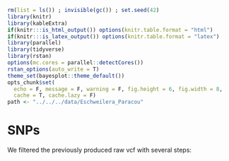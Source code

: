 ```r
rm(list = ls()) ; invisible(gc()) ; set.seed(42)
library(knitr)
library(kableExtra)
if(knitr:::is_html_output()) options(knitr.table.format = "html") 
if(knitr:::is_latex_output()) options(knitr.table.format = "latex") 
library(parallel)
library(tidyverse)
library(rstan)
options(mc.cores = parallel::detectCores())
rstan_options(auto_write = T)
theme_set(bayesplot::theme_default())
opts_chunk$set(
  echo = F, message = F, warning = F, fig.height = 6, fig.width = 8,
  cache = T, cache.lazy = F)
path <- "../../../data/Eschweilera_Paracou"
```

# SNPs

We filtered the previously produced raw vcf with several steps:

<!-- * __Gather__ raw vcf files gathering in **26 813 513** variants over **432** individuals -->
<!-- * __Biallelic__ raw vcf filtering in **19 242 294** variants over **432** individuals -->
<!-- * __SNP__ biallelic vcf filtering in **17 521 879** variants over **432** individuals -->
<!-- * __Filters__ biallelic snp vcf filtering in **15 531 866** variants over **432** individuals -->
<!-- * __Missing__ filtered biallelic snp vcf filtering in **454 262** variants over **406** individuals -->
<!-- * __Paracou__ filtered & non missing biallelic snp vcf filtering in **454 262** variants over **385** individuals -->

<!-- ## Gather -->

<!-- We first gathered all raw vcf. 42 sequences subset lost individuals in genotype call (over 878, 4%), blocking the functionning of `gatk CombineVariants`, so we first removed the variants associated to those subest of reference sequences. This resulted in 26 813 513 variants. -->

<!-- ```{bash missingidv, eval=F, echo=T} -->
<!-- mkdir out -->
<!-- mkdir missing_ind -->
<!-- for file in $(ls symcapture.filtered.vcf/*.vcf.gz) ; do file=$(basename $file) ; file=${file%.*} ; echo "module load bioinfo/tabix-0.2.5 ; module load bioinfo/vcftools-0.1.15 ; vcftools --gzvcf symcapture.filtered.vcf/$file.gz --missing-indv -c > missing_ind/$file.missing.txt"; done > missingInd.sh -->
<!-- sarray -J missingInd -o out/%j.missingInd.out -e out/%j.missingInd.err -t 1:00:00 --mail-type=BEGIN,END,FAIL missingInd.sh -->
<!-- for file in $(ls missing_ind/*.missing.txt) ; do awk '{{if (NR!=1) print FILENAME"\t"$0}}' $file ; done > missingInd.txt -->
<!-- rm - r out -->
<!-- rm -r missing_ind -->
<!-- ``` -->

<!-- ```{r missingindR, eval=F} -->
<!-- missing <- read_tsv(file.path(path, "Sequences", "variantCalling", "missingInd.txt"),  -->
<!--          col_names = c("ref", "sample", "ndata", "ngenotypes", "nmiss", "freq")) %>%  -->
<!--   mutate(ref = gsub("missing_ind/reference.sequences_", "", ref)) %>%  -->
<!--   mutate(ref = gsub(".vcf.missing.txt", "", ref)) %>%  -->
<!--   mutate(sample = gsub(".g.vcf", "", sample)) %>%  -->
<!--   reshape2::dcast(ref ~ sample, value.var = "freq") %>%  -->
<!--   reshape2::melt(id.vars = "ref", variable.name = "sample", value.name = "missing") %>%  -->
<!--   mutate(missing = ifelse(is.na(missing) | is.nan(missing), 1, missing)) -->
<!-- read_tsv(file.path(path, "Sequences", "variantCalling", "missingInd.txt"),  -->
<!--          col_names = c("ref", "sample", "ndata", "ngenotypes", "nmiss", "freq")) %>%  -->
<!--   mutate(ref = gsub("missing_ind/reference.sequences_", "", ref)) %>%  -->
<!--   mutate(ref = gsub(".vcf.missing.txt", "", ref)) %>%  -->
<!--   mutate(sample = gsub(".g.vcf", "", sample)) %>%  -->
<!--   group_by(ref) %>%  -->
<!--   summarise(N = n()) %>%  -->
<!--   filter(N == 432) %>%  -->
<!--   dplyr::select(ref) %>%  -->
<!--   mutate(ref = paste0("symcapture.filtered.vcf/reference.sequences_", ref, ".vcf.gz")) %>%  -->
<!--   write_tsv(file.path(path, "Sequences", "variantCalling", "nonmissing.list"), col_names = F) -->
<!-- googlesheets::gs_title("Symcapture") %>%  -->
<!--               googlesheets::gs_read("Pop") %>%  -->
<!--   mutate(Ind = paste0(Ind, ".g.vcf", "")) %>%  -->
<!--   filter(Pop2 != "O") %>%  -->
<!--   dplyr::select(Ind) %>%  -->
<!--   write_tsv(file.path(path, "Sequences", "variantCalling", "Paracou.ind"), col_names = F) -->
<!-- ``` -->

<!-- ```{bash gather, eval=F, echo=T} -->
<!-- echo -e '#!/bin/bash\n#SBATCH --time=48:00:00\n#SBATCH -J gather\n#SBATCH -o gather.out\n#SBATCH -e gather.err\n#SBATCH --mem=20G\n#SBATCH --cpus-per-task=1\n#SBATCH --mail-type=BEGIN,END,FAIL\nmodule load bioinfo/picard-2.14.1\njava -Xmx20g -jar $PICARD GatherVcfs \' > gather.sh -->
<!-- for file in $(cat nonmissing.list) -->
<!-- do -->
<!-- 	echo -e '\tI=symcapture.raw.vcf/'$(basename $file)' \' >> gather.sh -->
<!-- done -->
<!-- echo -e '\tO=symcapture.all.raw.vcf.gz\n' >> gather.sh -->
<!-- zcat symcapture.all.raw.vcf.gz | grep "#contig" | wc -l -->
<!-- ``` -->

<!-- ## Biallelic -->

<!-- We then used `bcftools` to limit data to biallelic variants (`--max-alleles 2`), resulting in 19 242 294 biallelic variants. -->

<!-- ```{bash biallelic, eval=F, echo=T} -->
<!-- srun --mem=80G --cpus-per-task=8 --pty bash -->
<!-- module load bioinfo/bcftools-1.8 -->
<!-- bcftools view --max-alleles 2 --threads 8 symcapture.all.raw.vcf.gz | bgzip -c --threads 8 > symcapture.all.biallelic.vcf.gz -->
<!-- bcftools stats  --threads 8 symcapture.all.biallelic.vcf.gz -->
<!-- ``` -->

<!-- ## SNP -->

<!-- We then used `gatk` to limit data to biallelic snps, resulting in 17 521 879 biallelic snps. -->

<!-- ```{bash snp, eval=F, echo=T} -->
<!-- module load bioinfo/gatk-4.1.2.0 -->
<!-- gatk IndexFeatureFile \ -->
<!--   -F symcapture.all.biallelic.vcf.gz -->
<!-- gatk SelectVariants \ -->
<!--   -V symcapture.all.biallelic.vcf.gz \ -->
<!--   -select-type SNP \ -->
<!--   -O symcapture.all.biallelic.snp.vcf.gz -->
<!-- gatk IndexFeatureFile \ -->
<!--   -F symcapture.all.biallelic.snp.vcf.gz -->
<!-- module load bioinfo/bcftools-1.8 -->
<!-- bcftools stats  --threads 8 symcapture.all.biallelic.snp.vcf.gz -->
<!-- ``` -->

<!-- ## Filters -->

<!-- We filtered the biallelic snp vcf with following filters (name, filter, description), resulting in 15 531 866 filtered biallelic snps,  using next histograms to set and test parameters values : -->

<!-- * __Quality ([QUAL](https://software.broadinstitute.org/gatk/documentation/article?id=7258))__ `QUAL < 30`: represents the likelihood of the site to be homozygote across all samples, we filter out variants having a low quality score (\@ref(fig:filtersR)) -->
<!-- * __Quality depth ([QD](https://software.broadinstitute.org/gatk/documentation/tooldocs/3.8-0/org_broadinstitute_gatk_tools_walkers_annotator_QualByDepth.php))__ `QD < 2`: filter out variants with low variant confidence (\@ref(fig:filtersR)) -->
<!-- * __Fisher strand bias ([FS](https://software.broadinstitute.org/gatk/documentation/tooldocs/3.8-0/org_broadinstitute_gatk_tools_walkers_annotator_FisherStrand.php))__ `FS > 60`: filter out variants based on Phred-scaled p-value using Fisher's exact test to detect strand bias (\@ref(fig:filtersR)) -->
<!-- * __Strand odd ratio ([SOR](https://software.broadinstitute.org/gatk/documentation/tooldocs/3.8-0/org_broadinstitute_gatk_tools_walkers_annotator_StrandOddsRatio.php))__ `SOR < 3`: filter out variants based on Phred-scaled p-value used to detect strand bias (\@ref(fig:filtersR)) -->

<!-- ```{bash filters, eval=F, echo=T} -->
<!-- vcftools --gzvcf reference.sequences_00.vcf.gz --missing-indv -c -->
<!-- vcftools --gzvcf reference.sequences_00.vcf.gz --missing-site -c > missing.txt -->
<!-- vcftools --gzvcf reference.sequences_00.vcf.gz --site-quality -c > QUAL.txt -->
<!-- vcftools --gzvcf reference.sequences_00.vcf.gz \ -->
<!--   --get-INFO AC \ -->
<!--   --get-INFO AF \ -->
<!--   --get-INFO QD \ -->
<!--   --get-INFO FS \ -->
<!--   --get-INFO SOR \ -->
<!--   -c > INFO.txt -->
<!-- ``` -->

<!-- ```{r filtersR, fig.cap="Quality, quality by depth, fisher strand and strand odd ratios per biallelic SNPs."} -->
<!-- filtering <- left_join(read_tsv(file.path(path, "Sequences", "variantCalling", "symcapture.vcf.stats", "missing.txt")), -->
<!--           read_tsv(file.path(path, "Sequences", "variantCalling", "symcapture.vcf.stats", "QUAL.txt"))) %>%  -->
<!--   left_join(read_tsv(file.path(path, "Sequences", "variantCalling", "symcapture.vcf.stats", "INFO.txt"))) %>%  -->
<!--   mutate(QD = as.numeric(QD)) %>%  -->
<!--   mutate(AF = as.numeric(AF)) %>%  -->
<!--   sample_n(1000) # for tests -->
<!-- QUALthresh <- 30 -->
<!-- g.qual <- ggplot(filtering, aes(QUAL)) +  -->
<!--   geom_rect(xmin = 0, xmax = log10(QUALthresh), ymin = 0, ymax = 100, col = "grey", alpha = 0.4) + -->
<!--   geom_density(fill = "blue", alpha = 0.4, col = NA) + -->
<!--   geom_vline(xintercept = QUALthresh, col = "red", linetype = "dashed") + -->
<!--   xlab("Quality") + -->
<!--   ylab("Biallelic SNPs") + -->
<!--   scale_x_log10() + -->
<!--   ggtitle(paste0("QUAL: ", round(nrow(filter(filtering, QUAL > QUALthresh))/nrow(filtering)*100, 2), -->
<!--                  "% (", nrow(filter(filtering, QUAL > QUALthresh)),  -->
<!--                  " / ", nrow(filtering), ") variant above ", QUALthresh)) -->
<!-- QDthresh <- 2 -->
<!-- g.qd <- ggplot(filtering, aes(QD)) +  -->
<!--   geom_rect(xmin = 0, xmax = QDthresh, ymin = 0, ymax = 100, col = "grey", alpha = 0.4) + -->
<!--   geom_density(fill = "blue", alpha = 0.4, col = NA) + -->
<!--   geom_vline(xintercept = QDthresh, col = "red", linetype = "dashed") + -->
<!--   xlab("Quality depth") + -->
<!--   ylab("Biallelic SNPs") + -->
<!--   ggtitle(paste0("QD: ", round(nrow(filter(filtering, QD > QDthresh))/nrow(filtering)*100, 2), -->
<!--                  "% (", nrow(filter(filtering, QD > QDthresh)),  -->
<!--                  " / ", nrow(filtering), ") variant above ", QDthresh)) -->
<!-- FSthresh <- 60 -->
<!-- g.fs <- ggplot(filtering, aes(FS)) +  -->
<!--   geom_rect(xmin = FSthresh, xmax = 1000, ymin = 0, ymax = 100, col = "grey", alpha = 0.4) + -->
<!--   geom_density(fill = "blue", alpha = 0.4, col = NA) + -->
<!--   geom_vline(xintercept = FSthresh, col = "red", linetype = "dashed") + -->
<!--   xlab("Fisher Strand Ratio") + -->
<!--   ylab("Biallelic SNPs") + -->
<!--   ggtitle(paste0("FS: ", round(nrow(filter(filtering, FS < FSthresh))/nrow(filtering)*100, 2), -->
<!--                  "% (", nrow(filter(filtering, FS < FSthresh)),  -->
<!--                  " / ", nrow(filtering), ") variant above ", FSthresh)) -->
<!-- SORthresh <- 3 -->
<!-- g.sor <- ggplot(filtering, aes(SOR)) +  -->
<!--   geom_rect(xmin = SORthresh, xmax = 100, ymin = 0, ymax = 100, col = "grey", alpha = 0.4) + -->
<!--   geom_density(fill = "blue", alpha = 0.4, col = NA) + -->
<!--   geom_vline(xintercept = SORthresh, col = "red", linetype = "dashed") + -->
<!--   xlab("Strand Odd Ratio") + -->
<!--   ylab("Biallelic SNPs") + -->
<!--   ggtitle(paste0("SOR: ", round(nrow(filter(filtering, SOR < SORthresh))/nrow(filtering)*100, 2), -->
<!--                  "% (", nrow(filter(filtering, SOR < SORthresh)),  -->
<!--                  " / ", nrow(filtering), ") variant below ", SORthresh)) -->
<!-- cowplot::plot_grid(g.qual, g.qd, g.fs, g.sor) -->
<!-- ``` -->

<!-- ```{bash filters2, eval=F, echo=T} -->
<!-- module load bioinfo/gatk-4.1.2.0 -->
<!-- gatk VariantFiltration \ -->
<!--   -V symcapture.all.biallelic.snp.vcf.gz \ -->
<!--   --filter-expression "QUAL < 30.0 || QD < 2.0 || FS > 60.0 || SOR > 3.0" \ -->
<!--   --filter-name "FAIL" \ -->
<!--   -O symcapture.all.biallelic.snp.intermediate.vcf.gz -->
<!-- gatk SelectVariants \ -->
<!--   -V symcapture.all.biallelic.snp.intermediate.vcf.gz \ -->
<!--   --exclude-filtered \ -->
<!--   -O symcapture.all.biallelic.snp.filtered.vcf.gz -->
<!-- module load bioinfo/bcftools-1.8 -->
<!-- bcftools stats --threads 8 symcapture.all.biallelic.snp.filtered.vcf.gz -->
<!-- gatk IndexFeatureFile \ -->
<!--   -F symcapture.all.biallelic.snp.filtered.vcf.gz -->
<!-- ``` -->

<!-- ## Missing data -->

<!-- Missing data filtering is a bit more tricky because missing data of SNPs and individuals are related, *e.g.* removing individuals with a lot of missing data result in the decrease of SNPs. Ideally, we would want to keep all individuals, but this would result in a lot of SNP loss because of least represented individuals. So we need to chose a threshold for missing data for individuals `--mind` and SNPs `--geno`. -->

<!-- ```{bash missing, eval=F, echo=T} -->
<!-- module load bioinfo/plink_high_contig_20190905 -->
<!-- module load bioinfo/plink2_high_contig_20190905 -->
<!-- mkdir filtered -->
<!-- plink2 --threads 8 --memory 80000 \ -->
<!--   --vcf symcapture.all.biallelic.snp.filtered.vcf.gz \ -->
<!--   --allow-extra-chr \ -->
<!--   --make-bed --out filtered/symcapture.all.biallelic.snp.filtered -->
<!-- cd filtered -->
<!-- plink --threads 8 --memory 80000 \ -->
<!--   --bfile symcapture.all.biallelic.snp.filtered \ -->
<!--   --allow-extra-chr --missing --het --freq --pca --freqx \ -->
<!--   --out symcapture.all.biallelic.snp.filtered -->
<!-- ``` -->


<!-- ```{r missingIndividuals, fig.cap="Missing data statistics for filtered biallelic SNP before missing data filtering per individual."} -->
<!-- g.het_imiss <- read_delim(file.path(path, "Sequences", "variantCalling", "filtered",  -->
<!--                                     "symcapture.all.biallelic.snp.filtered.imiss"), delim = " ") %>% -->
<!--   dplyr::rename_all(funs(gsub(" ", "", .))) %>%  -->
<!--   mutate_at(c("N_MISS", "N_GENO", "F_MISS"), as.numeric) %>%  -->
<!--   mutate(Ind = gsub(".g.vcf", "", IID)) %>%  -->
<!--   mutate(Ind = gsub(" ", "", Ind)) %>%  -->
<!--   left_join( googlesheets::gs_title("Symcapture") %>%  -->
<!--               googlesheets::gs_read("Pop")) %>%  -->
<!--   ggplot(aes(F_MISS, fill = Pop2)) + -->
<!--   geom_histogram(position = "dodge") + -->
<!--   scale_x_log10() + -->
<!--   xlab("Proportion of missing SNPs per individual") -->
<!-- g.pca <- read_delim(file.path(path, "Sequences", "variantCalling", "filtered",  -->
<!--                               "symcapture.all.biallelic.snp.filtered.eigenvec"),  -->
<!--            delim = " ", col_names = c("X1", "Sample", paste0("PCA", 1:20))) %>%  -->
<!--   mutate(Ind = gsub(".g.vcf", "", Sample)) %>%  -->
<!--   left_join( googlesheets::gs_title("Symcapture") %>%  -->
<!--               googlesheets::gs_read("Pop")) %>%  -->
<!--   filter(Pop2 != "O") %>% -->
<!--   ggplot(aes(x = PCA1, y = PCA2, col = Pop)) +  -->
<!--   geom_point(size=2) + -->
<!--   stat_ellipse(level = 0.95, size = 1) + -->
<!--   geom_hline(yintercept = 0) + -->
<!--   geom_vline(xintercept = 0) -->
<!-- cowplot::plot_grid(g.het_imiss, g.pca, nrow = 2, rel_heights = c(1,2)) -->
<!-- ``` -->


<!-- ```{r missingSNP, fig.cap="Missing data statistics for filtered biallelic SNP before missing data filtering per SNP."} -->
<!-- read_delim(file.path(path, "Sequences", "variantCalling", "filtered",  -->
<!--                                 "symcapture.all.biallelic.snp.filtered.lmiss"), delim = " ") %>%  -->
<!--   dplyr::rename_all(funs(gsub(" ", "", .))) %>%   -->
<!--   dplyr::rename(contig = CHR) %>%  -->
<!--   left_join(read_tsv(file.path(path, "Sequences", "variantCalling", "annotation", "genes.list"), -->
<!--                      col_names = "contig") %>%  -->
<!--               mutate(type = "functional") %>%  -->
<!--               bind_rows(read_tsv(file.path(path, "Sequences", "variantCalling", "annotation", "neutral.list"), -->
<!--                                  col_names = "contig") %>%  -->
<!--                           mutate(type = "neutral"))) %>%  -->
<!--   left_join(read_tsv(file.path(path, "Sequences", "variantCalling", "annotation", "genes.targets.list"), -->
<!--                      col_names = "contig") %>%  -->
<!--               mutate(type = "functional") %>%  -->
<!--               separate(contig, c("transcript", "contig"), sep = "_on_") %>%  -->
<!--               dplyr::select(-transcript) %>%  -->
<!--               bind_rows(read_tsv(file.path(path, "Sequences", "variantCalling", "annotation", "neutral.targets.list"), -->
<!--                                  col_names = "contig") %>%  -->
<!--                           mutate(type = "neutral")) %>%  -->
<!--               mutate(target = 1)) %>%  -->
<!--   mutate(target = ifelse(is.na(target), 0, target)) %>%  -->
<!--   mutate(F_MISS = as.numeric(F_MISS)) %>%  -->
<!--   ggplot(aes(F_MISS)) + -->
<!--   geom_histogram(position = "dodge") + -->
<!--   facet_grid(target ~ type,  -->
<!--              labeller = "label_both", scales = "free") + -->
<!--   xlab("Proportion of missing data") + -->
<!--   ylab("SNP count") + -->
<!--   scale_y_sqrt() + -->
<!--   scale_x_sqrt() -->
<!-- ``` -->


<!-- ### Normal filter -->

<!-- With a maximum of 95% of missing data per individual `--mind 0.95` and a maximum of 15% of missing data per SNP `-geno 0.15`, we obtained **454 262** biallelic filtered snps for **406** individuals. -->

<!-- ```{bash nonmissing, eval=F, echo=T} -->
<!-- module load bioinfo/plink_high_contig_20190905 -->
<!-- module load bioinfo/plink2_high_contig_20190905 -->
<!-- mkdir nonmissing -->
<!-- plink2 --threads 8 --memory 80000 \ -->
<!--   --bfile filtered/symcapture.all.biallelic.snp.filtered \ -->
<!--   --allow-extra-chr \ -->
<!--   --mind 0.95 --geno 0.15 \ -->
<!--   --make-bed --out nonmissing/symcapture.all.biallelic.snp.filtered.nonmissing -->
<!-- cd nonmissing -->
<!-- plink --threads 8 --memory 80000 \ -->
<!--   --bfile symcapture.all.biallelic.snp.filtered.nonmissing \ -->
<!--   --allow-extra-chr --missing --het --freqx --pca \ -->
<!--   --out symcapture.all.biallelic.snp.filtered.nonmissing -->
<!-- ``` -->

<!-- ```{r nonmissingIndividuals, fig.cap="Missing data statistics for filtered biallelic SNP after missing data filtering (95% for individuals and 15% for SNPs) per individual."} -->
<!-- g.het_imiss <- read_delim(file.path(path, "Sequences", "variantCalling", "nonmissing",  -->
<!--                                     "symcapture.all.biallelic.snp.filtered.nonmissing.imiss"), delim = " ") %>% -->
<!--   dplyr::rename_all(funs(gsub(" ", "", .))) %>%  -->
<!--   mutate_at(c("N_MISS", "N_GENO", "F_MISS"), as.numeric) %>%  -->
<!--   mutate(Ind = gsub(".g.vcf", "", IID)) %>%  -->
<!--   mutate(Ind = gsub(" ", "", Ind)) %>%  -->
<!--   left_join( googlesheets::gs_title("Symcapture") %>%  -->
<!--               googlesheets::gs_read("Pop")) %>%  -->
<!--   ggplot(aes(F_MISS, fill = Pop2)) + -->
<!--   geom_histogram(position = "dodge") + -->
<!--   scale_x_log10() + -->
<!--   xlab("Proportion of missing SNPs per individual") -->
<!-- g.pca <- read_delim(file.path(path, "Sequences", "variantCalling", "nonmissing",  -->
<!--                               "symcapture.all.biallelic.snp.filtered.nonmissing.eigenvec"),  -->
<!--            delim = " ", col_names = c("X1", "Sample", paste0("PCA", 1:20))) %>%  -->
<!--   mutate(Ind = gsub(".g.vcf", "", Sample)) %>%  -->
<!--   left_join( googlesheets::gs_title("Symcapture") %>%  -->
<!--               googlesheets::gs_read("Pop")) %>%  -->
<!--   filter(Pop2 != "O") %>% -->
<!--   ggplot(aes(x = PCA1, y = PCA2, col = Pop)) +  -->
<!--   geom_point(size=2) + -->
<!--   stat_ellipse(level = 0.95, size = 1) + -->
<!--   geom_hline(yintercept = 0) + -->
<!--   geom_vline(xintercept = 0) -->
<!-- cowplot::plot_grid(g.het_imiss, g.pca, nrow = 2, rel_heights = c(1,2)) -->
<!-- ``` -->

<!-- ```{r nonmissingSNP, fig.cap="Missing data statistics for filtered biallelic SNP after missing data filtering (95% for individuals and 15% for SNPs) per SNP."} -->
<!-- read_delim(file.path(path, "Sequences", "variantCalling", "nonmissing",  -->
<!--                                 "symcapture.all.biallelic.snp.filtered.nonmissing.lmiss"), delim = " ") %>%  -->
<!--   dplyr::rename_all(funs(gsub(" ", "", .))) %>%   -->
<!--   dplyr::rename(contig = CHR) %>%  -->
<!--   left_join(read_tsv(file.path(path, "Sequences", "variantCalling", "annotation", "genes.list"), -->
<!--                      col_names = "contig") %>%  -->
<!--               mutate(type = "functional") %>%  -->
<!--               bind_rows(read_tsv(file.path(path, "Sequences", "variantCalling", "annotation", "neutral.list"), -->
<!--                                  col_names = "contig") %>%  -->
<!--                           mutate(type = "neutral"))) %>%  -->
<!--   left_join(read_tsv(file.path(path, "Sequences", "variantCalling", "annotation", "genes.targets.list"), -->
<!--                      col_names = "contig") %>%  -->
<!--               mutate(type = "functional") %>%  -->
<!--               separate(contig, c("transcript", "contig"), sep = "_on_") %>%  -->
<!--               dplyr::select(-transcript) %>%  -->
<!--               bind_rows(read_tsv(file.path(path, "Sequences", "variantCalling", "annotation", "neutral.targets.list"), -->
<!--                                  col_names = "contig") %>%  -->
<!--                           mutate(type = "neutral")) %>%  -->
<!--               mutate(target = 1)) %>%  -->
<!--   mutate(target = ifelse(is.na(target), 0, target)) %>%  -->
<!--   mutate(F_MISS = as.numeric(F_MISS)) %>%  -->
<!--   ggplot(aes(F_MISS)) + -->
<!--   geom_histogram(position = "dodge") + -->
<!--   facet_grid(target ~ type,  -->
<!--              labeller = "label_both") + -->
<!--   xlab("Proportion of missing data") + -->
<!--   ylab("SNP count") + -->
<!--   scale_y_sqrt() + -->
<!--   scale_x_sqrt() -->
<!-- ``` -->

<!-- ```{r nonmissingHeterozigosity, fig.cap="Heterozigosity statistics for filtered biallelic SNP after missing data filtering (95% for individuals and 15% for SNPs) per SNP."} -->
<!-- g.het.dens <- read_tsv(file.path(path, "Sequences", "variantCalling", "nonmissing",  -->
<!--                                  "symcapture.all.biallelic.snp.filtered.nonmissing.frqx")) %>%  -->
<!--   dplyr::rename(contig = CHR) %>%  -->
<!--   dplyr::rename(het = `C(HET)`, homA1 = `C(HOM A1)`, homA2 = `C(HOM A2)`) %>%  -->
<!--   mutate(heterozigosity = het/(homA1+homA2+het)) %>%  -->
<!--   ggplot(aes(heterozigosity)) + -->
<!--   geom_density() + -->
<!--   scale_y_sqrt() -->
<!-- # read_tsv(file.path(path, "Sequences", "variantCalling", "nonmissing",  -->
<!-- #                                 "symcapture.all.biallelic.snp.filtered.nonmissing.frqx")) %>%  -->
<!-- #   left_join(read_tsv(file.path(path, "Sequences", "variantCalling", "nonmissing",  -->
<!-- #                                 "symcapture.all.biallelic.snp.filtered.nonmissing.bim"), -->
<!-- #          col_names = c("CHR", "SNP", "POScenti", "POS", "A1", "A2"))) %>%  -->
<!-- #   dplyr::rename(contig = CHR) %>%  -->
<!-- #   filter(contig %in% unique(g.het.dens$data$contig)[1:250]) %>% -->
<!-- #   rename(het = `C(HET)`, homA1 = `C(HOM A1)`, homA2 = `C(HOM A2)`) %>%  -->
<!-- #   mutate(heterozigosity = het/(homA1+homA2+het)) %>%  -->
<!-- #   mutate(CHR = as.numeric(as.factor(contig))) %>%  -->
<!-- #   select(CHR, POS, heterozigosity) %>%  -->
<!-- #   filter(!is.na(POS)) %>%  -->
<!-- #   qqman::manhattan(chr = "CHR", bp = "POS", p = "heterozigosity", logp = F, -->
<!-- #                    xlab = "First 1k contigs", ylab = "Heterozigosity") -->
<!-- g.snp.dens <- read_tsv(file.path(path, "Sequences", "variantCalling", "nonmissing",  -->
<!--                                 "symcapture.all.biallelic.snp.filtered.nonmissing.frqx")) %>%  -->
<!--   dplyr::rename(contig = CHR) %>%  -->
<!--   group_by(contig) %>%  -->
<!--   summarise(N = n()) %>%  -->
<!--   left_join(read_tsv(file.path(path, "Sequences", "reference", "reference.fasta.fai"),  -->
<!--                      col_names = c("contig", "length", "byteIndex", "bases", "bytes"))) %>%  -->
<!--   ggplot(aes(N/length*1000)) + -->
<!--   geom_histogram() + -->
<!--   scale_x_log10() + -->
<!--   xlab("SNPs per 1000 bp per contig") -->
<!-- cowplot::plot_grid(g.het.dens, g.snp.dens, nrow = 2) -->
<!-- ``` -->

<!-- ### Hard filter -->

<!-- With a maximum of 95% of missing data per individual `--mind 0.95` and a maximum of 5% of missing data per SNP `-geno 0.05`, we obtained **180 217** biallelic filtered snps for **406** individuals. -->

<!-- ```{bash hardFilter, eval=F, echo=T} -->
<!-- module load bioinfo/plink_high_contig_20190905 -->
<!-- module load bioinfo/plink2_high_contig_20190905 -->
<!-- mkdir hardFilter -->
<!-- plink2 --threads 8 --memory 80000 \ -->
<!--   --bfile filtered/symcapture.all.biallelic.snp.filtered \ -->
<!--   --allow-extra-chr \ -->
<!--   --mind 0.95 --geno 0.05 \ -->
<!--   --make-bed --out hardFilter/symcapture.all.biallelic.snp.filtered.hardfiltered -->
<!-- cd hardFilter -->
<!-- plink --threads 8 --memory 80000 \ -->
<!--   --bfile symcapture.all.biallelic.snp.filtered.hardfiltered \ -->
<!--   --allow-extra-chr --missing --het --freq --pca \ -->
<!--   --out symcapture.all.biallelic.snp.filtered.hardfiltered -->
<!-- ``` -->

<!-- ```{r hardIndividuals, fig.cap="Missing data statistics for filtered biallelic SNP after missing data filtering (95% for individuals and 5% for SNPs) per individual."} -->
<!-- g.het_imiss <- read_delim(file.path(path, "Sequences", "variantCalling", "hardFilter",  -->
<!--                                     "symcapture.all.biallelic.snp.filtered.hardfiltered.imiss"), delim = " ") %>% -->
<!--   dplyr::rename_all(funs(gsub(" ", "", .))) %>%  -->
<!--   mutate_at(c("N_MISS", "N_GENO", "F_MISS"), as.numeric) %>%  -->
<!--   mutate(Ind = gsub(".g.vcf", "", IID)) %>%  -->
<!--   mutate(Ind = gsub(" ", "", Ind)) %>%  -->
<!--   left_join( googlesheets::gs_title("Symcapture") %>%  -->
<!--               googlesheets::gs_read("Pop")) %>%  -->
<!--   ggplot(aes(F_MISS, fill = Pop2)) + -->
<!--   geom_histogram(position = "dodge") + -->
<!--   scale_x_log10() + -->
<!--   xlab("Proportion of missing SNPs per individual") -->
<!-- g.pca <- read_delim(file.path(path, "Sequences", "variantCalling", "hardFilter",  -->
<!--                               "symcapture.all.biallelic.snp.filtered.hardfiltered.eigenvec"),  -->
<!--            delim = " ", col_names = c("X1", "Sample", paste0("PCA", 1:20))) %>%  -->
<!--   mutate(Ind = gsub(".g.vcf", "", Sample)) %>%  -->
<!--   left_join( googlesheets::gs_title("Symcapture") %>%  -->
<!--               googlesheets::gs_read("Pop")) %>%  -->
<!--   filter(Pop2 != "O") %>% -->
<!--   ggplot(aes(x = PCA1, y = PCA2, col = Pop)) +  -->
<!--   geom_point(size=2) + -->
<!--   stat_ellipse(level = 0.95, size = 1) + -->
<!--   geom_hline(yintercept = 0) + -->
<!--   geom_vline(xintercept = 0) -->
<!-- cowplot::plot_grid(g.het_imiss, g.pca, nrow = 2, rel_heights = c(1,2)) -->
<!-- ``` -->

<!-- ```{r hardSNP, fig.cap="Missing data statistics for filtered biallelic SNP after missing data filtering (90% for individuals and 15% for SNPs) per SNP."} -->
<!-- read_delim(file.path(path, "Sequences", "variantCalling", "hardFilter",  -->
<!--                                 "symcapture.all.biallelic.snp.filtered.hardfiltered.lmiss"), delim = " ") %>%  -->
<!--   dplyr::rename_all(funs(gsub(" ", "", .))) %>%   -->
<!--   dplyr::rename(contig = CHR) %>%  -->
<!--   left_join(read_tsv(file.path(path, "Sequences", "variantCalling", "annotation", "genes.list"), -->
<!--                      col_names = "contig") %>%  -->
<!--               mutate(type = "functional") %>%  -->
<!--               bind_rows(read_tsv(file.path(path, "Sequences", "variantCalling", "annotation", "neutral.list"), -->
<!--                                  col_names = "contig") %>%  -->
<!--                           mutate(type = "neutral"))) %>%  -->
<!--   left_join(read_tsv(file.path(path, "Sequences", "variantCalling", "annotation", "genes.targets.list"), -->
<!--                      col_names = "contig") %>%  -->
<!--               mutate(type = "functional") %>%  -->
<!--               separate(contig, c("transcript", "contig"), sep = "_on_") %>%  -->
<!--               dplyr::select(-transcript) %>%  -->
<!--               bind_rows(read_tsv(file.path(path, "Sequences", "variantCalling", "annotation", "neutral.targets.list"), -->
<!--                                  col_names = "contig") %>%  -->
<!--                           mutate(type = "neutral")) %>%  -->
<!--               mutate(target = 1)) %>%  -->
<!--   mutate(target = ifelse(is.na(target), 0, target)) %>%  -->
<!--   mutate(F_MISS = as.numeric(F_MISS)) %>%  -->
<!--   ggplot(aes(F_MISS)) + -->
<!--   geom_histogram(position = "dodge") + -->
<!--   facet_grid(target ~ type,  -->
<!--              labeller = "label_both") + -->
<!--   xlab("Proportion of missing data") + -->
<!--   ylab("SNP count") + -->
<!--   scale_y_sqrt() + -->
<!--   scale_x_sqrt() -->
<!-- ``` -->

<!-- ```{r hardHeterozigosity, fig.cap="Heterozigosity statistics for filtered biallelic SNP after missing data filtering (95% for individuals and 5% for SNPs) per SNP."} -->
<!-- g.het.dens <- read_tsv(file.path(path, "Sequences", "variantCalling", "hardFilter",  -->
<!--                                  "symcapture.all.biallelic.snp.filtered.hardfiltered.frqx")) %>%  -->
<!--   dplyr::rename(contig = CHR) %>%  -->
<!--   dplyr::rename(het = `C(HET)`, homA1 = `C(HOM A1)`, homA2 = `C(HOM A2)`) %>%  -->
<!--   mutate(heterozigosity = het/(homA1+homA2+het)) %>%  -->
<!--   ggplot(aes(heterozigosity)) + -->
<!--   geom_density() + -->
<!--   scale_y_sqrt() -->
<!-- # read_tsv(file.path(path, "Sequences", "variantCalling", "nonmissing",  -->
<!-- #                                 "symcapture.all.biallelic.snp.filtered.nonmissing.frqx")) %>%  -->
<!-- #   left_join(read_tsv(file.path(path, "Sequences", "variantCalling", "nonmissing",  -->
<!-- #                                 "symcapture.all.biallelic.snp.filtered.nonmissing.bim"), -->
<!-- #          col_names = c("CHR", "SNP", "POScenti", "POS", "A1", "A2"))) %>%  -->
<!-- #   dplyr::rename(contig = CHR) %>%  -->
<!-- #   filter(contig %in% unique(g.het.dens$data$contig)[1:250]) %>% -->
<!-- #   rename(het = `C(HET)`, homA1 = `C(HOM A1)`, homA2 = `C(HOM A2)`) %>%  -->
<!-- #   mutate(heterozigosity = het/(homA1+homA2+het)) %>%  -->
<!-- #   mutate(CHR = as.numeric(as.factor(contig))) %>%  -->
<!-- #   select(CHR, POS, heterozigosity) %>%  -->
<!-- #   filter(!is.na(POS)) %>%  -->
<!-- #   qqman::manhattan(chr = "CHR", bp = "POS", p = "heterozigosity", logp = F, -->
<!-- #                    xlab = "First 1k contigs", ylab = "Heterozigosity") -->
<!-- g.snp.dens <- read_tsv(file.path(path, "Sequences", "variantCalling", "hardFilter",  -->
<!--                                 "symcapture.all.biallelic.snp.filtered.hardfiltered.frqx")) %>%  -->
<!--   dplyr::rename(contig = CHR) %>%  -->
<!--   group_by(contig) %>%  -->
<!--   summarise(N = n()) %>%  -->
<!--   left_join(read_tsv(file.path(path, "Sequences", "reference", "reference.fasta.fai"),  -->
<!--                      col_names = c("contig", "length", "byteIndex", "bases", "bytes"))) %>%  -->
<!--   ggplot(aes(N/length*1000)) + -->
<!--   geom_histogram() + -->
<!--   scale_x_log10() + -->
<!--   xlab("SNPs per 1000 bp per contig") -->
<!-- cowplot::plot_grid(g.het.dens, g.snp.dens, nrow = 2) -->
<!-- ``` -->

<!-- ## Parvifolia -->

<!-- Finally, we subseted the filtered and biallelic snp from Paracou individuals, resulting in **385** remaining individuals (**17 lost !**). -->

<!-- ```{bash paracou, eval=F, echo=T} -->
<!-- module load bioinfo/plink2-v2.0_alpha2 -->
<!-- mkdir paracou -->
<!-- plink2 \ -->
<!--   --bfile nonmissing/symcapture.all.biallelic.snp.filtered.nonmissing \ -->
<!--   --allow-extra-chr \ -->
<!--   --keep Paracou.fam \ -->
<!--   --make-bed --out paracou/symcapture.all.biallelic.snp.filtered.nonmissing.paracou -->
<!--   # --recode vcf-iid -->
<!-- ``` -->

